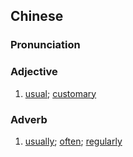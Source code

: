 {{also|惯常}}
==Chinese==
{{zh-forms|s=惯常}}

===Pronunciation===
{{zh-pron
|m=guàncháng
|c=gwaan3 soeng4
|mn=koàn-siông
|cat=a,adv
}}

===Adjective===
{{zh-adj}}

# [[usual]]; [[customary]]

===Adverb===
{{zh-adv}}

# [[usually]]; [[often]]; [[regularly]]